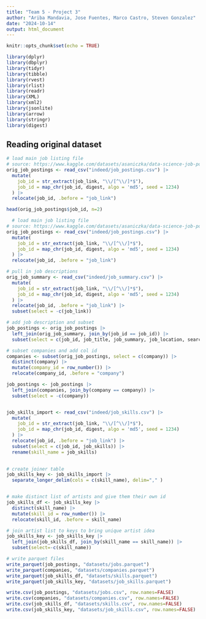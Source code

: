 ```yaml
---
title: "Team 5 - Project 3"
author: "Ariba Mandavia, Jose Fuentes, Marco Castro, Steven Gonzalez"
date: "2024-10-14"
output: html_document
---
```

  
```r
knitr::opts_chunk$set(echo = TRUE)

library(dplyr)
library(dbplyr)
library(tidyr)
library(tibble)
library(rvest)
library(rlist)
library(readr)
library(XML)
library(xml2)
library(jsonlite)
library(arrow)
library(stringr)
library(digest)
```

## Reading original dataset

```r

# load main job listing file
# source: https://www.kaggle.com/datasets/asaniczka/data-science-job-postings-and-skills
orig_job_postings <- read_csv("indeed/job_postings.csv") |>
  mutate(
    job_id = str_extract(job_link, "\\/[^\\/]*$"),
    job_id = map_chr(job_id, digest, algo = 'md5', seed = 1234)
  ) |>
  relocate(job_id, .before = "job_link") 

head(orig_job_postings$job_id, n=2)
```

```r

  # load main job listing file
# source: https://www.kaggle.com/datasets/asaniczka/data-science-job-postings-and-skills
orig_job_postings <- read_csv("indeed/job_postings.csv") |>
  mutate(
    job_id = str_extract(job_link, "\\/[^\\/]*$"),
    job_id = map_chr(job_id, digest, algo = 'md5', seed = 1234)
  ) |>
  relocate(job_id, .before = "job_link") 

# pull in job descriptions
orig_job_summary <- read_csv("indeed/job_summary.csv") |>
  mutate(
    job_id = str_extract(job_link, "\\/[^\\/]*$"),
    job_id = map_chr(job_id, digest, algo = 'md5', seed = 1234)
  ) |>
  relocate(job_id, .before = "job_link") |>
  subset(select = -c(job_link))

# add job description and subset
job_postings <- orig_job_postings |> 
  left_join(orig_job_summary, join_by(job_id == job_id)) |>
  subset(select = c(job_id, job_title, job_summary, job_location, search_position, job_level, job_type, company))

# subset companies and add col id  
companies <- subset(orig_job_postings, select = c(company)) |>
  distinct(company) |>
  mutate(company_id = row_number()) |>
  relocate(company_id, .before = "company") 

job_postings <- job_postings |>
  left_join(companies, join_by(company == company)) |>
  subset(select = -c(company))


job_skills_import <- read_csv("indeed/job_skills.csv") |>
  mutate(
    job_id = str_extract(job_link, "\\/[^\\/]*$"),
    job_id = map_chr(job_id, digest, algo = 'md5', seed = 1234)
  ) |>
  relocate(job_id, .before = "job_link") |>
  subset(select = c(job_id, job_skills)) |>
  rename(skill_name = job_skills)
  

# create joiner table
job_skills_key <- job_skills_import |>
  separate_longer_delim(cols = c(skill_name), delim="," )


# make distinct list of artists and give them their own id
job_skills_df <- job_skills_key |>
  distinct(skill_name) |>
  mutate(skill_id = row_number()) |>
  relocate(skill_id, .before = skill_name)

# join artist list to keys to bring unique artist idea 
job_skills_key <- job_skills_key |>
  left_join(job_skills_df, join_by(skill_name == skill_name)) |>
  subset(select=-c(skill_name))

# write parquet files
write_parquet(job_postings, "datasets/jobs.parquet")
write_parquet(companies, "datasets/companies.parquet")
write_parquet(job_skills_df, "datasets/skills.parquet")
write_parquet(job_skills_key, "datasets/job_skills.parquet")

write.csv(job_postings, "datasets/jobs.csv", row.names=FALSE)
write.csv(companies, "datasets/companies.csv", row.names=FALSE)
write.csv(job_skills_df, "datasets/skills.csv", row.names=FALSE)
write.csv(job_skills_key, "datasets/job_skills.csv", row.names=FALSE)

```


